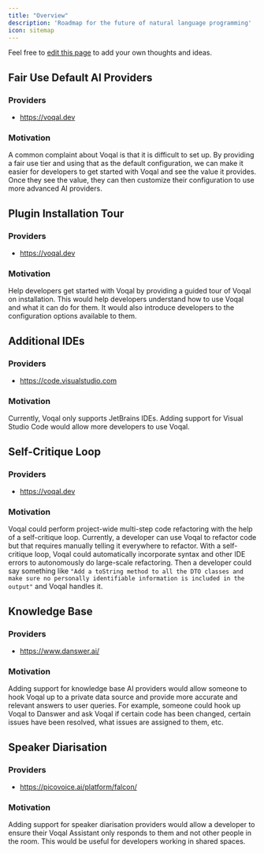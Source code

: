 ```yaml
---
title: "Overview"
description: 'Roadmap for the future of natural language programming'
icon: sitemap
---
```


<Note>Feel free to [edit this page](https://github.com/voqal/docs/edit/master/roadmap/overview.mdx) to add your own thoughts and ideas.</Note>

## Fair Use Default AI Providers

### Providers

- https://voqal.dev

### Motivation

A common complaint about Voqal is that it is difficult to set up. By providing a fair use tier and using that as the default
configuration, we can make it easier for developers to get started with Voqal and see the value it provides. Once they
see the value, they can then customize their configuration to use more advanced AI providers.

## Plugin Installation Tour

### Providers

- https://voqal.dev

### Motivation

Help developers get started with Voqal by providing a guided tour of Voqal on installation. This would help developers
understand how to use Voqal and what it can do for them. It would also introduce developers to the configuration options
available to them.

## Additional IDEs

### Providers

- https://code.visualstudio.com

### Motivation

Currently, Voqal only supports JetBrains IDEs.
Adding support for Visual Studio Code would allow more developers to use Voqal.

## Self-Critique Loop

### Providers

- https://voqal.dev

### Motivation

Voqal could perform project-wide multi-step code refactoring with the help of a self-critique loop.
Currently, a developer can use Voqal to refactor code but that requires manually telling it everywhere to refactor.
With a self-critique loop, Voqal could automatically incorporate syntax and other IDE errors to autonomously
do large-scale refactoring. Then a developer could say something like `"Add a toString method to all the DTO classes and
make sure no personally identifiable information is included in the output"` and Voqal handles it.

## Knowledge Base

### Providers

- https://www.danswer.ai/

### Motivation

Adding support for knowledge base AI providers would allow someone to hook Voqal up to a private data source
and provide more accurate and relevant answers to user queries. For example, someone could hook up Voqal to Danswer
and ask Voqal if certain code has been changed, certain issues have been resolved, what issues are assigned to them, etc.

## Speaker Diarisation

### Providers

- https://picovoice.ai/platform/falcon/

### Motivation

Adding support for speaker diarisation providers would allow a developer to ensure their Voqal Assistant only responds
to them and not other people in the room. This would be useful for developers working in shared spaces.
